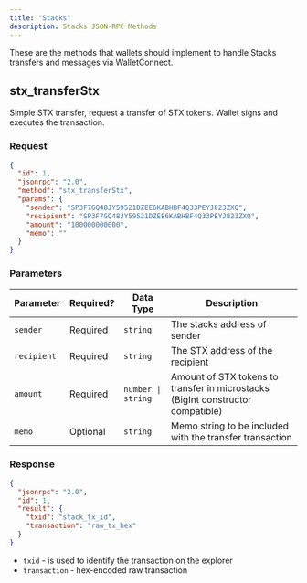 ```yaml
---
title: "Stacks"
description: Stacks JSON-RPC Methods
---
```


These are the methods that wallets should implement to handle Stacks transfers and messages via WalletConnect.


## stx_transferStx

Simple STX transfer, request a transfer of STX tokens. Wallet signs and executes the transaction.

### Request

```json
{
  "id": 1,
  "jsonrpc": "2.0",
  "method": "stx_transferStx",
  "params": {
    "sender": "SP3F7GQ48JY59521DZEE6KABHBF4Q33PEYJ823ZXQ",
    "recipient": "SP3F7GQ48JY59521DZEE6KABHBF4Q33PEYJ823ZXQ",
    "amount": "100000000000",
    "memo": ""
  }
}
```

### Parameters

| Parameter | Required? | Data Type | Description |
|-----------|------|-----------|-------------|
| `sender` | Required | `string` | The stacks address of sender |
| `recipient` | Required | `string` | The STX address of the recipient |
| `amount` | Required | `number \| string` | Amount of STX tokens to transfer in microstacks (BigInt constructor compatible) |
| `memo` | Optional | `string` | Memo string to be included with the transfer transaction |

### Response

```json
{
  "jsonrpc": "2.0",
  "id": 1,
  "result": {
    "txid": "stack_tx_id",
    "transaction": "raw_tx_hex"
  }
}
```

- `txid` - is used to identify the transaction on the explorer
- `transaction` - hex-encoded raw transaction
